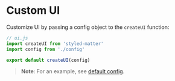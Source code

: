 # Custom UI

Customize UI by passing a config object to the `createUI` function:

```js
// ui.js
import createUI from 'styled-matter'
import config from './config'

export default createUI(config)
```

> **Note**: For an example, see [default config](https://github.com/woro83c/styled-matter/blob/master/src/default-config.js).
